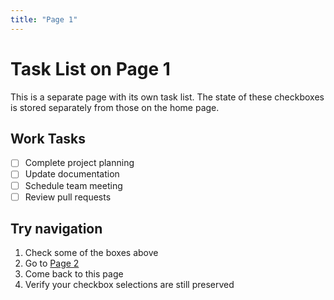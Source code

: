 ```yaml
---
title: "Page 1"
---
```


# Task List on Page 1

This is a separate page with its own task list. The state of these checkboxes is stored separately from those on the home page.

## Work Tasks

- [ ] Complete project planning
- [ ] Update documentation
- [ ] Schedule team meeting
- [ ] Review pull requests

## Try navigation

1. Check some of the boxes above
2. Go to [Page 2](page2.qmd)
3. Come back to this page
4. Verify your checkbox selections are still preserved
